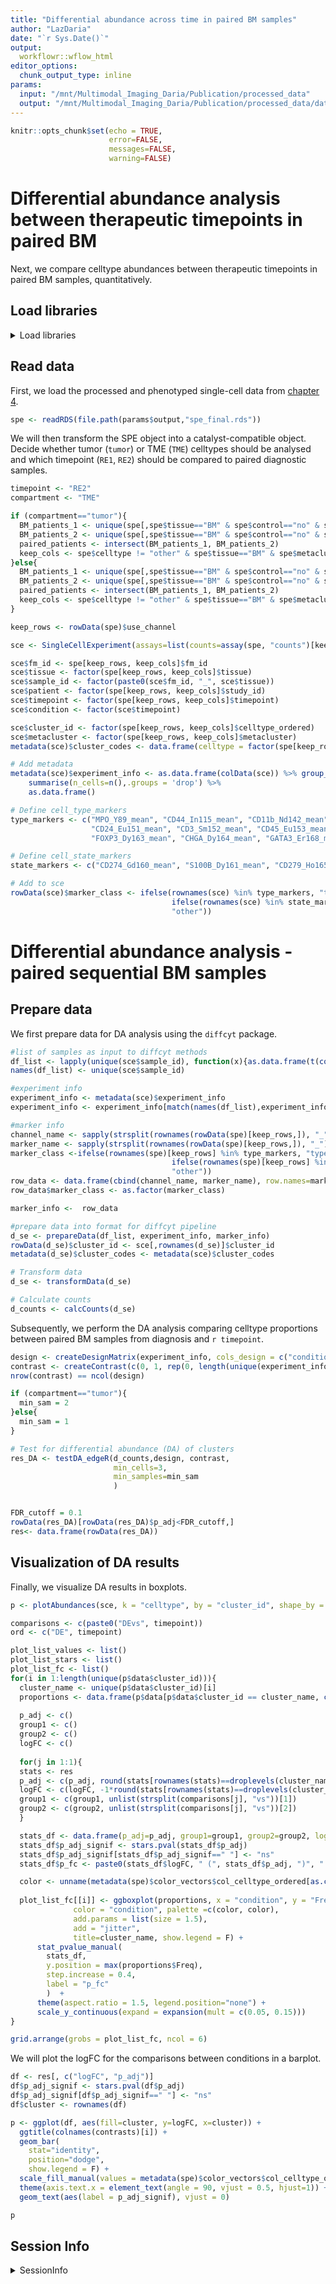 ```yaml
---
title: "Differential abundance across time in paired BM samples"
author: "LazDaria"
date: "`r Sys.Date()`"
output: 
  workflowr::wflow_html
editor_options:
  chunk_output_type: inline
params: 
  input: "/mnt/Multimodal_Imaging_Daria/Publication/processed_data"
  output: "/mnt/Multimodal_Imaging_Daria/Publication/processed_data/data"
---
```


```r
knitr::opts_chunk$set(echo = TRUE,
                      error=FALSE,
                      messages=FALSE,
                      warning=FALSE)
```

# Differential abundance analysis between therapeutic timepoints in paired BM {#bm-th-da-paired}
Next, we compare celltype abundances between therapeutic timepoints in paired BM samples, quantitatively.

## Load libraries
<details>
   <summary>Load libraries</summary>
   
```r
library(diffcyt)
library(SingleCellExperiment)
library(CATALYST)
library(dplyr)
library(tidyr)
library(BioQC)
library(ComplexHeatmap)
library(viridis)
library(circlize)
library(ggplot2)
library(ggpubr)
library(rstatix)
library(gridExtra)
library(gtools)
library(edgeR)
```
</details>

## Read data
First, we load the processed and phenotyped single-cell data from [chapter 4](#phenotyping). 

```r
spe <- readRDS(file.path(params$output,"spe_final.rds"))
```

We will then transform the SPE object into a catalyst-compatible object. Decide whether tumor (`tumor`) or TME (`TME`) celltypes should be analysed and which timepoint (`RE1`, `RE2`) should be compared to paired diagnostic samples. 

```r
timepoint <- "RE2"
compartment <- "TME"

if (compartment=="tumor"){
  BM_patients_1 <- unique(spe[,spe$tissue=="BM" & spe$control=="no" & spe$metacluster == "tumor" & spe$timepoint == "DE"]$study_id )
  BM_patients_2 <- unique(spe[,spe$tissue=="BM" & spe$control=="no" & spe$metacluster == "tumor" & spe$timepoint == timepoint]$study_id )
  paired_patients <- intersect(BM_patients_1, BM_patients_2)
  keep_cols <- spe$celltype != "other" & spe$tissue=="BM" & spe$metacluster=="tumor" & spe$control=="no" & (spe$timepoint=="DE" | spe$timepoint==timepoint) & spe$study_id%in%paired_patients 
}else{
  BM_patients_1 <- unique(spe[,spe$tissue=="BM" & spe$control=="no" & spe$timepoint == "DE"]$study_id )
  BM_patients_2 <- unique(spe[,spe$tissue=="BM" & spe$control=="no" & spe$timepoint == timepoint]$study_id )
  paired_patients <- intersect(BM_patients_1, BM_patients_2)
  keep_cols <- spe$celltype != "other" & spe$tissue=="BM" & spe$metacluster!="tumor" & spe$metacluster!="mesenchymal" & spe$control=="no" & (spe$timepoint=="DE" | spe$timepoint==timepoint) & spe$study_id%in%paired_patients 
}

keep_rows <- rowData(spe)$use_channel 

sce <- SingleCellExperiment(assays=list(counts=assay(spe, "counts")[keep_rows, keep_cols], exprs=assay(spe, "counts")[keep_rows, keep_cols]))

sce$fm_id <- spe[keep_rows, keep_cols]$fm_id
sce$tissue <- factor(spe[keep_rows, keep_cols]$tissue)
sce$sample_id <- factor(paste0(sce$fm_id, "_", sce$tissue))
sce$patient <- factor(spe[keep_rows, keep_cols]$study_id)
sce$timepoint <- factor(spe[keep_rows, keep_cols]$timepoint)
sce$condition <- factor(sce$timepoint)

sce$cluster_id <- factor(spe[keep_rows, keep_cols]$celltype_ordered)
sce$metacluster <- factor(spe[keep_rows, keep_cols]$metacluster)
metadata(sce)$cluster_codes <- data.frame(celltype = factor(spe[keep_rows, keep_cols]$celltype_ordered))

# Add metadata
metadata(sce)$experiment_info <- as.data.frame(colData(sce)) %>% group_by(sample_id, condition, patient) %>% 
    summarise(n_cells=n(),.groups = 'drop') %>%
    as.data.frame()

# Define cell_type_markers 
type_markers <- c("MPO_Y89_mean", "CD44_In115_mean", "CD11b_Nd142_mean", "HLA-DR_Nd143_mean", "PRPH_Nd144_mean", "HLA-ABC_Sm147_mean", "CD20_Nd148_mean", "LUM_Sm149_mean", "CD11c_Nd150_mean",
                  "CD24_Eu151_mean", "CD3_Sm152_mean", "CD45_Eu153_mean", "CD8a_Sm154_mean", "GD2_Gd155_mean", "CD34_Gd156_mean", "CD10_Gd158_mean", "CXCR4_Tb159_mean","SOX10_Dy162_mean",
                  "FOXP3_Dy163_mean", "CHGA_Dy164_mean", "GATA3_Er168_mean", "CD56_Er170_mean", "CD4_Yb171_mean", "ELAVL4_Yb174_mean", "CD14_Lu175_mean", "Vimentin_Pt196_mean", "CD15_Bi209_mean")

# Define cell_state_markers 
state_markers <- c("CD274_Gd160_mean", "S100B_Dy161_mean", "CD279_Ho165_mean", "Ki-67_Tm169_mean", "GZMB_Yb173_mean")

# Add to sce
rowData(sce)$marker_class <- ifelse(rownames(sce) %in% type_markers, "type",
                                    ifelse(rownames(sce) %in% state_markers, "state", 
                                    "other"))
```

# Differential abundance analysis - paired sequential BM samples

## Prepare data
We first prepare data for DA analysis using the `diffcyt` package. 

```r
#list of samples as input to diffcyt methods
df_list <- lapply(unique(sce$sample_id), function(x){as.data.frame(t(counts(sce[,sce$sample_id==x])))})
names(df_list) <- unique(sce$sample_id)

#experiment info
experiment_info <- metadata(sce)$experiment_info
experiment_info <- experiment_info[match(names(df_list),experiment_info$sample_id),]

#marker info
channel_name <- sapply(strsplit(rownames(rowData(spe)[keep_rows,]), "_"), "[[", 2)
marker_name <- sapply(strsplit(rownames(rowData(spe)[keep_rows,]), "_"), "[[", 1)
marker_class <-ifelse(rownames(spe)[keep_rows] %in% type_markers, "type",
                                    ifelse(rownames(spe)[keep_rows] %in% state_markers, "state", 
                                    "other"))
row_data <- data.frame(cbind(channel_name, marker_name), row.names=marker_name)
row_data$marker_class <- as.factor(marker_class)

marker_info <-  row_data

#prepare data into format for diffcyt pipeline 
d_se <- prepareData(df_list, experiment_info, marker_info)
rowData(d_se)$cluster_id <- sce[,rownames(d_se)]$cluster_id 
metadata(d_se)$cluster_codes <- metadata(sce)$cluster_codes

# Transform data
d_se <- transformData(d_se)

# Calculate counts
d_counts <- calcCounts(d_se)
```

Subsequently, we perform the DA analysis comparing celltype proportions between paired BM samples from diagnosis and `r timepoint`.

```r
design <- createDesignMatrix(experiment_info, cols_design = c("condition", "patient")) 
contrast <- createContrast(c(0, 1, rep(0, length(unique(experiment_info$patient))-1))) #paired
nrow(contrast) == ncol(design)

if (compartment=="tumor"){
  min_sam = 2
}else{
  min_sam = 1
}

# Test for differential abundance (DA) of clusters
res_DA <- testDA_edgeR(d_counts,design, contrast, 
                       min_cells=3, 
                       min_samples=min_sam
                       )


FDR_cutoff = 0.1
rowData(res_DA)[rowData(res_DA)$p_adj<FDR_cutoff,]
res<- data.frame(rowData(res_DA))
```

## Visualization of DA results
Finally, we visualize DA results in boxplots.

```r
p <- plotAbundances(sce, k = "celltype", by = "cluster_id", shape_by = "sample_id")

comparisons <- c(paste0("DEvs", timepoint))
ord <- c("DE", timepoint)

plot_list_values <- list()
plot_list_stars <- list()
plot_list_fc <- list()
for(i in 1:length(unique(p$data$cluster_id))){
  cluster_name <- unique(p$data$cluster_id)[i]
  proportions <- data.frame(p$data[p$data$cluster_id == cluster_name, c("sample_id", "condition", "Freq")])
  
  p_adj <- c()
  group1 <- c()
  group2 <- c()
  logFC <- c()
  
  for(j in 1:1){
  stats <- res
  p_adj <- c(p_adj, round(stats[rownames(stats)==droplevels(cluster_name), "p_adj"],3))
  logFC <- c(logFC, -1*round(stats[rownames(stats)==droplevels(cluster_name), "logFC"],2))
  group1 <- c(group1, unlist(strsplit(comparisons[j], "vs"))[1])
  group2 <- c(group2, unlist(strsplit(comparisons[j], "vs"))[2])
  }

  stats_df <- data.frame(p_adj=p_adj, group1=group1, group2=group2, logFC=logFC)
  stats_df$p_adj_signif <- stars.pval(stats_df$p_adj)
  stats_df$p_adj_signif[stats_df$p_adj_signif==" "] <- "ns"
  stats_df$p_fc <- paste0(stats_df$logFC, " (", stats_df$p_adj, ")", " (", stats_df$p_adj_signif, ")")

  color <- unname(metadata(spe)$color_vectors$col_celltype_ordered[as.character(cluster_name)]) 
  
  plot_list_fc[[i]] <- ggboxplot(proportions, x = "condition", y = "Freq", order=ord,
              color = "condition", palette =c(color, color), 
              add.params = list(size = 1.5),
              add = "jitter", 
              title=cluster_name, show.legend = F) +
      stat_pvalue_manual(
        stats_df,
        y.position = max(proportions$Freq),
        step.increase = 0.4,
        label = "p_fc"
        )  +
      theme(aspect.ratio = 1.5, legend.position="none") +
      scale_y_continuous(expand = expansion(mult = c(0.05, 0.15)))
}

grid.arrange(grobs = plot_list_fc, ncol = 6)
```

We will plot the logFC for the comparisons between conditions in a barplot.
```r
df <- res[, c("logFC", "p_adj")]
df$p_adj_signif <- stars.pval(df$p_adj)
df$p_adj_signif[df$p_adj_signif==" "] <- "ns"
df$cluster <- rownames(df)

p <- ggplot(df, aes(fill=cluster, y=logFC, x=cluster)) + 
  ggtitle(colnames(contrasts)[i]) +
  geom_bar(
    stat="identity",
    position="dodge",
    show.legend = F) + 
  scale_fill_manual(values = metadata(spe)$color_vectors$col_celltype_ordered) +
  theme(axis.text.x = element_text(angle = 90, vjust = 0.5, hjust=1)) +
  geom_text(aes(label = p_adj_signif), vjust = 0)

p
```

## Session Info

<details>
   <summary>SessionInfo</summary>
   
```r
sessionInfo()
```
</details>
